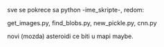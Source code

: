sve se pokrece sa python -ime_skripte-, redom:

get_images.py,
find_blobs.py,
new_pickle.py,
cnn.py

novi (mozda) asteroidi ce biti u mapi maybe.

